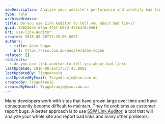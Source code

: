 ```yaml
---
seoDescription: Analyze your website's performance and identify bad links with SSW Link Auditor, a tool that offers comprehensive site analysis.
type: rule
archivedreason:
title: Do you use Link Auditor to tell you about bad links?
guid: 830236a5-dfaa-445f-b97d-456eaf6c8e61
uri: use-link-auditor
created: 2016-08-26T17:35:06.000Z
authors:
  - title: Adam Cogan
    url: https://ssw.com.au/people/adam-cogan
related: []
redirects:
  - do-you-use-link-auditor-to-tell-you-about-bad-links
lastUpdated: 2016-08-26T17:37:43.000Z
lastUpdatedBy: TiagoAraujo
lastUpdatedByEmail: TiagoAraujo@ssw.com.au
createdBy: TiagoAraujo
createdByEmail: TiagoAraujo@ssw.com.au
---
```


Many developers work with sites that have grown large over time and have consequently become difficult to maintain. They fix problems as customer report bugs. A better approach is to use [SSW Link Auditor](https://sswlinkauditor.com/), a tool that will analyze your whole site and report bad links and many other problems.
